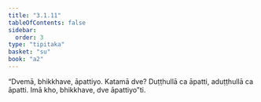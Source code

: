 ```yaml
---
title: "3.1.11"
tableOfContents: false
sidebar:
  order: 3
type: "tipitaka"
basket: "su"
book: "a2"
---
```



<DynamicBreadcrumb />

<Division number="129" book="a2" bookNo="15" page="87">

<Paragraph number="214" book="a2">
“Dvemā, bhikkhave, āpattiyo. Katamā dve? Duṭṭhullā ca āpatti, aduṭṭhullā ca āpatti. Imā kho, bhikkhave, dve āpattiyo”ti.
</Paragraph>
</Division>
